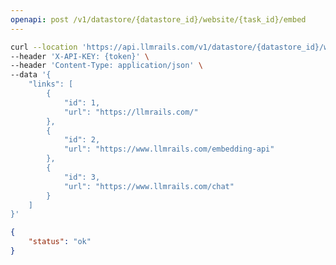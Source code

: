 ```yaml
---
openapi: post /v1/datastore/{datastore_id}/website/{task_id}/embed
---
```



<RequestExample>

```bash Example Request
curl --location 'https://api.llmrails.com/v1/datastore/{datastore_id}/website/{task_id}/embed' \
--header 'X-API-KEY: {token}' \
--header 'Content-Type: application/json' \
--data '{
    "links": [
        {
            "id": 1,
            "url": "https://llmrails.com/"
        },
        {
            "id": 2,
            "url": "https://www.llmrails.com/embedding-api"
        },
        {
            "id": 3,
            "url": "https://www.llmrails.com/chat"
        }
    ]
}'
```

</RequestExample>


<ResponseExample>

```json Response
{
    "status": "ok"
}
```

</ResponseExample>

